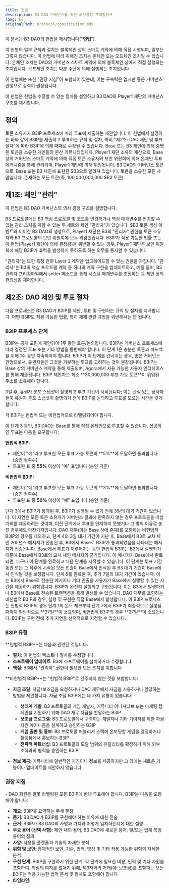 ```yaml
---
title: 헌법
description: B3 DAO 거버넌스를 위한 의사결정 프레임워크
lang: ko
originalPath: protocol/constitution.mdx
---
```

이 문서는 B3 DAO의 헌법을 제시합니다("**헌법**").

이 헌법의 일부 규칙과 절차는 블록체인 상의 스마트 계약에 의해 직접 시행되며, 일부는 그렇지 않습니다. 이 헌법에 따라 취해진 조치는 온체인 또는 오프체인 조치일 수 있습니다. 온체인 조치는 DAO의 거버넌스 스마트 계약에 의해 블록체인 상에서 직접 실행되는 조치입니다. 오프체인 조치는 다른 수단에 의해 실행되는 조치입니다.

이 헌법에는 또한 "권장 지침"이 포함되어 있는데, 이는 구속력은 없지만 좋은 거버넌스 관행으로 강력히 권장됩니다.

이 헌법은 헌법을 수정할 수 있는 절차를 설명하고 B3 DAO와 Player1 재단의 거버넌스 구조를 제시합니다.

## 정의

<AccordionGroup>
<Accordion title="B3IP">
토큰 소유자가 B3IP 프로세스에 따라 투표에 제출하는 제안입니다.
</Accordion>

<Accordion title="B3IP 프로세스">
이 헌법에서 설명하는 바와 같이 B3IP를 제출하고 투표하는 규칙 및 절차, 특히 "제2조: DAO 제안 및 투표 절차"에 따라 B3IP에 의해 때때로 수정될 수 있습니다.
</Accordion>

<Accordion title="B3 DAO">
Base 또는 B3 체인에 의해 증명된 토큰을 소유한 개인들의 분산 커뮤니티입니다.
</Accordion>

<Accordion title="DAO 재무">
Player1 재단 소유의 재산으로, Base 상의 거버넌스 스마트 계약에 의해 직접 토큰 소유자와 보안 위원회에 의해 온체인 투표 메커니즘을 통해 관리되며, Player1 재단에 의해 위임됩니다.
</Accordion>

<Accordion title="토큰">
B3 DAO의 거버넌스 토큰으로, Base 또는 B3 체인에 표현된 $B3으로 알려져 있습니다.
</Accordion>

<Accordion title="토큰 소유자">
토큰을 소유한 모든 사람입니다.
</Accordion>

<Accordion title="투표 가능 토큰">
존재하는 모든 토큰(즉, 100,000,000,000 $B3 토큰).
</Accordion>
</AccordionGroup>

## 제1조: 체인 "관리"

이 헌법은 B3 DAO 거버넌스의 의사 결정 구조를 설명합니다.

B3 프로토콜에는 B3 핵심 프로토콜 및 코드를 변경하거나 핵심 매개변수를 변경할 수 있는 관리 조치를 취할 수 있는 두 세트의 체인 "관리자"가 있습니다. $B3 토큰 생성 이벤트와 이어진 B3 DAO의 생성으로, Player1 재단은 B3의 "관리자" 권한을 토큰 소유자와 B3 프로토콜의 보안 위원회에 모두 위임했습니다. B3IP가 적용 가능한 법률 또는 이 헌법(Player1 재단에 의해 결정됨)을 위반할 수 있는 경우, Player1 재단은 보안 위원회에 해당 B3IP가 효력을 발생하지 못하도록 하는 의무를 통지할 수 있습니다.

"관리자"는 또한 특정 관련 Layer 2 계약을 업그레이드할 수 있는 권한을 가집니다. "관리자"는 B3의 핵심 프로토콜 계약 중 하나의 계약 구현을 업데이트하고, 예를 들어, B3 관리자 프리컴파일에서 setter 메소드를 통해 시스템 매개변수를 조정하는 등 체인 상의 편의성을 제어합니다.

## 제2조: DAO 제안 및 투표 절차

다음 프로세스는 B3 DAO가 B3IP를 제안, 투표 및 구현하는 규칙 및 절차를 지배합니다. 어떤 B3IP도 적용 가능한 법률, 특히 제재 관련 규정을 위반해서는 안 됩니다.

### B3IP 프로세스 단계

<Steps>
<Step title="단계 1: 온도 체크 / 토론 기간 (1주) (선택적이지만 권장)">
B3IP는 공개 포럼에 제안되어 1주 동안 토론/논의됩니다. B3IP는 거버넌스 프로세스에 따라 결정된 투표 또는 기타 방법을 동반해야 합니다. 이 단계 1은 충분한 토론과 피드백을 위해 1주 동안 지속되어야 합니다. B3IP가 이 단계를 건너뛰는 경우, 좋은 거버넌스 관행으로서, 유권자들은 그것을 거부하는 투표를 고려하는 것이 권장됩니다.
</Step>

<Step title="단계 2: 공식 B3IP 및 투표 요청 (3일)">
B3IP는 Base 상의 거버넌스 계약을 통해 제출되며, Agora에서 사용 가능한 사용자 인터페이스를 통해 제출됩니다. B3IP 제안자는 최소 **30,000,000 투표 가능 토큰**이 위임된 주소를 소유해야 합니다.

3일 후, 유권자 분포 스냅샷이 촬영되고 투표 기간이 시작됩니다; 이는 관심 있는 당사자들이 유권자 분포 스냅샷이 촬영되기 전에 B3IP를 논의하고 투표를 모으는 시간을 갖게 합니다.

각 B3IP는 헌법적 또는 비헌법적으로 라벨링되어야 합니다.
</Step>

<Step title="단계 3: DAO가 B3IP에 대해 투표, Base 상에서 (14일)">
이 단계 3 동안, B3 DAO는 Base를 통해 직접 온체인으로 투표할 수 있습니다. 성공적인 투표는 다음을 요구합니다:

**헌법적 B3IP:**
- 제안이 "예"라고 투표한 모든 투표 가능 토큰의 **5%**에 도달하면 통과합니다 (승인 정족수)
- 투표된 표 중 **55%** 이상이 "예" 표입니다 (승인 기준)

**비헌법적 B3IP:**
- 제안이 "예"라고 투표한 모든 투표 가능 토큰의 **3%**에 도달하면 통과합니다 (승인 정족수)
- 투표된 표 중 **50%** 이상이 "예" 표입니다 (승인 기준)
</Step>

<Step title="단계 4: L2 대기 기간 (3일)">
단계 3에서 B3IP가 통과된 후, B3IP가 실행될 수 있기 전에 3일의 대기 기간이 있습니다. 이 지연은 모든 토큰 소유자가 거버넌스 결과에 만족하지 않는 경우 프로토콜을 떠날 기회를 제공하려는 것이며, 이전 단계에서 투표를 인지하지 못했거나 그 밖의 이유로 놓친 경우에도 마찬가지입니다.
</Step>

<Step title="단계 5: L3에서 L2로 메시지 시작 및 완료 (롤업 프로토콜의 적어도 1개 챌린지 기간)">
DAO 재무(이는 Base 상에 존재)를 포함하는 비헌법적 B3IP의 경우를 제외하고, 단계 4의 3일 대기 기간이 지난 후, Base에서 B3로 교차 체인 거버넌스 메시지가 전송된 후, B3에서 Base로 B3IP가 통과되었음을 나타내는 메시지가 전송됩니다. Base에서 투표가 이루어지는 동안 헌법적 B3IP는 B3에서 실행되기 때문에 Base에서 B3로의 교차 체인 메시지의 근거입니다. 이 메시지가 Base에서 완료되면, 누구나 이 단계를 완료하고 다음 단계를 시작할 수 있습니다. 이 단계는 투표 기간 동안 또는 그 직후에 시작된 모든 인출이 Base에서 인식된 후 B3 대기 기간이 Base에서 인식될 것을 보장합니다.
</Step>

<Step title="단계 6: L2 대기 기간 (7일)">
단계 5를 완료한 후, 추가 7일의 대기 기간이 있습니다. 이는 B3에서 Base로 전송된 메시지나 기타 인출을 사용자가 Base에서 실행할 수 있는 시간을 제공하기 위함입니다.
</Step>

<Step title="단계 7: 구현">
B3IP가 완전히 실행되고 구현됩니다. 이는 B3에서 발생하거나 B3에서 Base로 전송된 트랜잭션을 통해 발생할 수 있습니다. DAO 재무를 포함하는 비헌법적 B3IP의 경우, 실행 및 구현은 직접 Base에서 발생합니다.
</Step>
</Steps>

<Note>
이 B3IP 프로세스는 헌법적 B3IP의 경우 단계 1의 온도 체크부터 단계 7에서 B3IP가 최종적으로 실행될 때까지 일반적으로 **37일**이 소요되며, 비헌법적 B3IP의 경우 **27일**이 소요됩니다. B3IP는 구현 전에 추가 지연을 선택적으로 지정할 수 있습니다.
</Note>

### B3IP 유형

<Tabs>
<Tab title="헌법적 B3IP">
**헌법적 B3IP**는 다음과 관련된 것입니다:

- **절차**: 이 헌법의 텍스트나 절차를 수정합니다
- **소프트웨어 업데이트**: B3에 소프트웨어를 설치하거나 수정합니다
- **핵심**: B3에서 "관리자" 권한이 필요한 모든 조치를 취합니다
</Tab>

<Tab title="비헌법적 B3IP">
**비헌법적 B3IP**는 "헌법적 B3IP"로 간주되지 않는 것을 포함합니다:

- **자금 조달**: 자금/보조금을 요청하거나 DAO 재무에서 자금을 사용하거나 할당하는 방법을 제안합니다. 자금 조달 B3IP에는 네 가지 유형이 있습니다:
  - **생태계 개발**: B3 프로토콜의 게임 개발자, 커뮤니티 이니셔티브 또는 마케팅 캠페인을 지원하기 위해 DAO 재무 자금을 할당하는 B3IP
  - **보조금 프로그램**: B3 프로토콜에서 구축하는 개발자나 기타 기여자를 위한 자금 지원 메커니즘을 설계하고 승인하는 B3IP
  - **게임 출판 및 홍보**: B3 프로토콜 퍼블리셔 스택에 온보딩할 게임을 결정하거나 플랫폼에서 홍보하는 B3IP
  - **전략적 파트너십**: B3 프로토콜의 도달 범위와 유틸리티를 확장하기 위해 외부 조직과의 협력을 승인하는 B3IP

- **정보 제공**: 커뮤니티에 일반적인 지침이나 정보를 제공하지만 그 외에는 새로운 기능이나 업데이트를 제안하지 않습니다
</Tab>
</Tabs>

### 권장 지침

<AccordionGroup>
<Accordion title="투표 지침">
- DAO 회원은 잘못 라벨링된 모든 B3IP에 반대 투표해야 합니다.
</Accordion>

<Accordion title="B3IP 내용 요구사항">
B3IP는 다음을 포함해야 합니다:

- **개요**: B3IP를 요약하는 두세 문장
- **동기**: B3 DAO가 B3IP를 구현해야 하는 이유에 대한 진술
- **근거**: B3IP가 B3 DAO의 사명과 가치와 어떻게 일치하는지에 대한 설명
- **주요 용어 (선택 사항)**: 제안 내의 용어, B3 DAO에 새로운 용어, 및/또는 업계 특정 용어의 정의
- **사양**: 사용될 플랫폼과 기술의 자세한 분석
- **위험 및 보안**: 잠재적인 보안, 기술, 법적, 명성 및 기타 적용 가능한 위험의 자세한 분석
- **구현 단계**: B3IP를 구현하기 위한 단계, 각 단계에 필요한 비용, 인력 및 기타 자원을 포함하여. 의심의 여지를 없애기 위해, 제3자와의 거래(예: 보조금)를 포함하는 모든 B3IP는 적용 가능한 법적 문서 및 절차도 포함해야 합니다
- **타임라인**:
